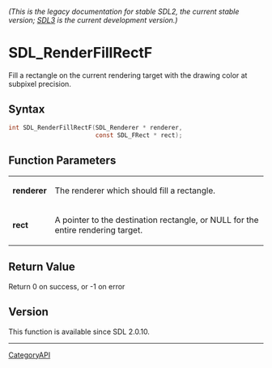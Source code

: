 ====== (This is the legacy documentation for stable SDL2, the current stable version; [https://wiki.libsdl.org/SDL3/ SDL3] is the current development version.) ======
= SDL_RenderFillRectF =

Fill a rectangle on the current rendering target with the drawing color at subpixel precision.

== Syntax ==

<syntaxhighlight lang='c'>
int SDL_RenderFillRectF(SDL_Renderer * renderer,
                        const SDL_FRect * rect);
</syntaxhighlight>

== Function Parameters ==

{|
|'''renderer'''
|The renderer which should fill a rectangle.
|-
|'''rect'''
|A pointer to the destination rectangle, or NULL for the entire rendering target.
|}

== Return Value ==

Return 0 on success, or -1 on error

== Version ==

This function is available since SDL 2.0.10.

----
[[CategoryAPI]]


